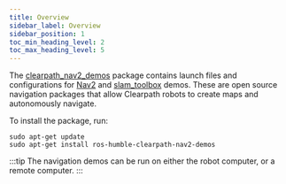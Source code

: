 ```yaml
---
title: Overview
sidebar_label: Overview
sidebar_position: 1
toc_min_heading_level: 2
toc_max_heading_level: 5
---
```


The [clearpath_nav2_demos](https://github.com/clearpathrobotics/clearpath_nav2_demos) package contains launch files and configurations
for [Nav2](https://github.com/ros-planning/navigation2) and [slam_toolbox](https://github.com/SteveMacenski/slam_toolbox) demos. These are open source
navigation packages that allow Clearpath robots to create maps and autonomously navigate.

To install the package, run:

```
sudo apt-get update
sudo apt-get install ros-humble-clearpath-nav2-demos
```

:::tip
The navigation demos can be run on either the robot computer, or a remote computer.
:::
